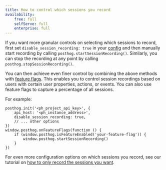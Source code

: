```yaml
---
title: How to control which sessions you record
availability:
    free: full
    selfServe: full
    enterprise: full
---
```


If you want more granular controls on selecting which sessions to record, first set `disable_session_recording: true` in your [config](/docs/integrate/client/js/#config) and then manually start recording by calling `posthog.startSessionRecording()`. Similarly, you can stop the recording at any point by calling `posthog.stopSessionRecording()`.

You can then achieve even finer control by combining the above methods with [feature flags](/docs/feature-flags). This enables you to control session recordings based on users with certain user properties, actions, or events. You can also use feature flags to capture a percentage of all sessions.

For example:

```js-web
posthog.init('<ph_project_api_key>', {
    api_host: '<ph_instance_address>',
    disable_session_recording: true,
    // ... other options
})
window.posthog.onFeatureFlags(function () {
    if (window.posthog.isFeatureEnabled('your-feature-flag')) {
        window.posthog.startSessionRecording()
    }
})
```

For even more configuration options on which sessions you record, see our tutorial on [how to only record the sessions you want](/tutorials/limit-session-recordings).

